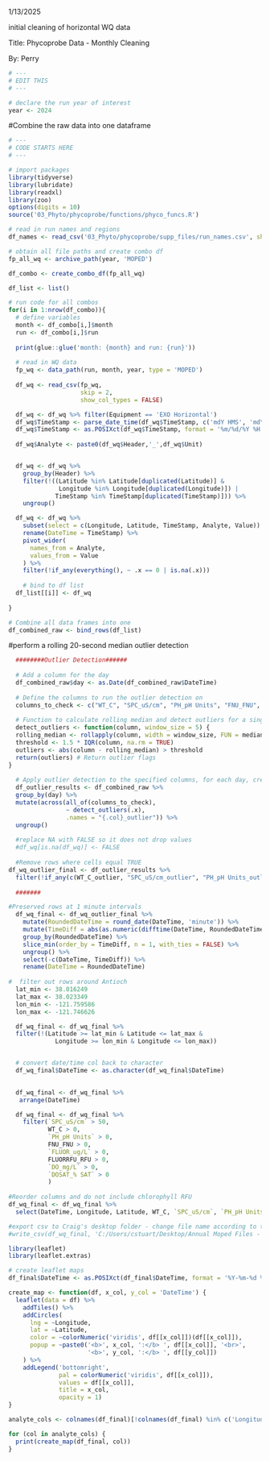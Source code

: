1/13/2025

initial cleaning of horizontal WQ data

Title: Phycoprobe Data - Monthly Cleaning

By: Perry

```r
# ---
# EDIT THIS
# ---

# declare the run year of interest  
year <- 2024
```

#Combine the raw data into one dataframe
```r
# ---
# CODE STARTS HERE
# ---

# import packages
library(tidyverse)
library(lubridate)
library(readxl)
library(zoo)
options(digits = 10)
source('03_Phyto/phycoprobe/functions/phyco_funcs.R')

# read in run names and regions
df_names <- read_csv('03_Phyto/phycoprobe/supp_files/run_names.csv', show_col_types = FALSE)

# obtain all file paths and create combo df
fp_all_wq <- archive_path(year, 'MOPED')

df_combo <- create_combo_df(fp_all_wq)

df_list <- list()

# run code for all combos
for(i in 1:nrow(df_combo)){
  # define variables
  month <- df_combo[i,]$month
  run <- df_combo[i,]$run
  
  print(glue::glue('month: {month} and run: {run}'))
  
  # read in WQ data
  fp_wq <- data_path(run, month, year, type = 'MOPED')
  
  df_wq <- read_csv(fp_wq,
                    skip = 2,
                    show_col_types = FALSE)

  df_wq <- df_wq %>% filter(Equipment == 'EXO Horizontal')
  df_wq$TimeStamp <- parse_date_time(df_wq$TimeStamp, c('mdY HMS', 'mdY HM'))
  df_wq$TimeStamp <- as.POSIXct(df_wq$TimeStamp, format = '%m/%d/%Y %H:%M:%S')
  
  df_wq$Analyte <- paste0(df_wq$Header,'_',df_wq$Unit)


  df_wq <- df_wq %>%
    group_by(Header) %>%
    filter(!((Latitude %in% Latitude[duplicated(Latitude)] & 
              Longitude %in% Longitude[duplicated(Longitude)]) | 
             TimeStamp %in% TimeStamp[duplicated(TimeStamp)])) %>%
    ungroup()

  df_wq <- df_wq %>%
    subset(select = c(Longitude, Latitude, TimeStamp, Analyte, Value)) %>%
    rename(DateTime = TimeStamp) %>%
    pivot_wider(
      names_from = Analyte,
      values_from = Value
    ) %>%
    filter(!if_any(everything(), ~ .x == 0 | is.na(.x)))
  
    # bind to df list
  df_list[[i]] <- df_wq
 
}

# Combine all data frames into one
df_combined_raw <- bind_rows(df_list)

```

#perform a rolling 20-second median outlier detection 
```r
  ########Outlier Detection######
  
  # Add a column for the day
  df_combined_raw$day <- as.Date(df_combined_raw$DateTime)
  
  # Define the columns to run the outlier detection on
  columns_to_check <- c("WT_C", "SPC_uS/cm", "PH_pH Units", "FNU_FNU", "FLUOR_ug/L", "FLUORRFU_RFU", "DO_mg/L", "DOSAT_% SAT")
  
  # Function to calculate rolling median and detect outliers for a single column
  detect_outliers <- function(column, window_size = 5) {
  rolling_median <- rollapply(column, width = window_size, FUN = median, fill = NA, align = "center")
  threshold <- 1.5 * IQR(column, na.rm = TRUE)
  outliers <- abs(column - rolling_median) > threshold
  return(outliers) # Return outlier flags
}
  
  # Apply outlier detection to the specified columns, for each day, creating new outlier result columns
  df_outlier_results <- df_combined_raw %>%
  group_by(day) %>% 
  mutate(across(all_of(columns_to_check), 
                ~ detect_outliers(.x), 
                .names = "{.col}_outlier")) %>% 
  ungroup()
  
  #replace NA with FALSE so it does not drop values
  #df_wq[is.na(df_wq)] <- FALSE
  
  #Remove rows where cells equal TRUE
df_wq_outlier_final <- df_outlier_results %>%
  filter(!if_any(c(WT_C_outlier, "SPC_uS/cm_outlier", "PH_pH Units_outlier", FNU_FNU_outlier, "FLUOR_ug/L_outlier", "FLUORRFU_RFU_outlier", "DO_mg/L_outlier", "DOSAT_% SAT_outlier" ), ~ . == TRUE))
  
  #######
```

```r
#Preserved rows at 1 minute intervals
  df_wq_final <- df_wq_outlier_final %>%
    mutate(RoundedDateTime = round_date(DateTime, 'minute')) %>%
    mutate(TimeDiff = abs(as.numeric(difftime(DateTime, RoundedDateTime, units = 'secs')))) %>%
    group_by(RoundedDateTime) %>%
    slice_min(order_by = TimeDiff, n = 1, with_ties = FALSE) %>%
    ungroup() %>%
    select(-c(DateTime, TimeDiff)) %>%
    rename(DateTime = RoundedDateTime)
  
#  filter out rows around Antioch
  lat_min <- 38.016249
  lat_max <- 38.023349
  lon_min <- -121.759586
  lon_max <- -121.746626

  df_wq_final <- df_wq_final %>%
  filter(!(Latitude >= lat_min & Latitude <= lat_max &
             Longitude >= lon_min & Longitude <= lon_max))


  # convert date/time col back to character
  df_wq_final$DateTime <- as.character(df_wq_final$DateTime)
  

  df_wq_final <- df_wq_final %>%
   arrange(DateTime)

  df_wq_final <- df_wq_final %>%
    filter(`SPC_uS/cm` > 50,
           WT_C > 0,
           `PH_pH Units` > 0,
           FNU_FNU > 0,
           `FLUOR_ug/L` > 0,
           FLUORRFU_RFU > 0,
           `DO_mg/L` > 0,
           `DOSAT_% SAT` > 0
           )
  
#Reorder columns and do not include chlorophyll RFU
df_wq_final <- df_wq_final %>% 
  select(DateTime, Longitude, Latitude, WT_C, `SPC_uS/cm`, `PH_pH Units`, FNU_FNU, `FLUOR_ug/L`, `DO_mg/L`, `DOSAT_% SAT`)

#export csv to Craig's desktop folder - change file name according to the year
#write_csv(df_wq_final, 'C:/Users/cstuart/Desktop/Annual Moped Files - Temp/MOPED_2024_combined_final_outliersremoved.csv')

```

```r
library(leaflet)
library(leaflet.extras)

# create leaflet maps
df_final$DateTime <- as.POSIXct(df_final$DateTime, format = '%Y-%m-%d %H:%M:%S')

create_map <- function(df, x_col, y_col = 'DateTime') {
  leaflet(data = df) %>%
    addTiles() %>%
    addCircles(
      lng = ~Longitude, 
      lat = ~Latitude,
      color = ~colorNumeric('viridis', df[[x_col]])(df[[x_col]]),
      popup = ~paste0('<b>', x_col, ':</b> ', df[[x_col]], '<br>',
                      '<b>', y_col, ':</b> ', df[[y_col]])
    ) %>%
    addLegend('bottomright', 
              pal = colorNumeric('viridis', df[[x_col]]), 
              values = df[[x_col]],
              title = x_col,
              opacity = 1)
}

analyte_cols <- colnames(df_final)[!colnames(df_final) %in% c('Longitude', 'Latitude', 'DateTime')]

for (col in analyte_cols) {
  print(create_map(df_final, col))
}
```




